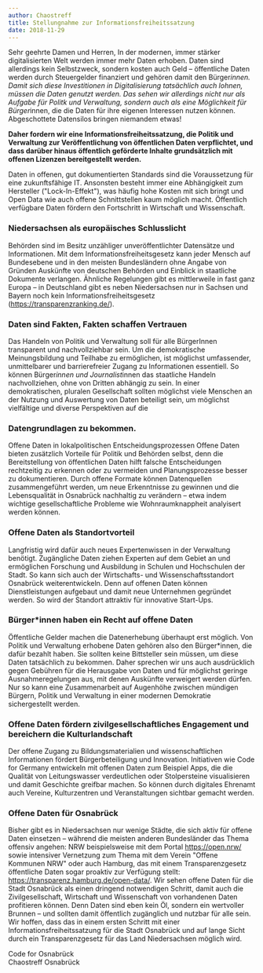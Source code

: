```yaml
---
author: Chaostreff
title: Stellungnahme zur Informationsfreiheitssatzung
date: 2018-11-29
---
```


Sehr geehrte Damen und Herren,
In der modernen, immer stärker digitalisierten Welt werden immer mehr Daten erhoben. Daten sind
allerdings kein Selbstzweck, sondern kosten auch Geld – öffentliche Daten werden durch Steuergelder
finanziert und gehören damit den Bürger*innen. Damit sich diese Investitionen in Digitalisierung
tatsächlich auch lohnen, müssen die Daten genutzt werden. Das sehen wir allerdings nicht nur als
Aufgabe für Politk und Verwaltung, sondern auch als eine Möglichkeit für Bürger*innen, die die Daten
für ihre eigenen Interessen nutzen können. Abgeschottete Datensilos bringen niemandem etwas!

**Daher fordern wir eine Informationsfreiheitssatzung, die Politik und Verwaltung zur Veröffentlichung
von öffentlichen Daten verpflichtet, und dass darüber hinaus öffentlich geförderte Inhalte
grundsätzlich mit offenen Lizenzen bereitgestellt werden.**

Daten in offenen, gut dokumentierten Standards sind die Voraussetzung für eine zukunftsfähige IT.
Ansonsten besteht immer eine Abhängigkeit zum Hersteller ("Lock-In-Effekt"), was häufig hohe
Kosten mit sich bringt und Open Data wie auch offene Schnittstellen kaum möglich macht. Öffentlich
verfügbare Daten fördern den Fortschritt in Wirtschaft und Wissenschaft.

### Niedersachsen als europäisches Schlusslicht

Behörden sind im Besitz unzähliger unveröffentlichter Datensätze und Informationen. Mit dem
Informationsfreiheitsgesetz kann jeder Mensch auf Bundesebene und in den meisten Bundesländern
ohne Angabe von Gründen Auskünfte von deutschen Behörden und Einblick in staatliche Dokumente
verlangen. Ähnliche Regelungen gibt es mittlerweile in fast ganz Europa – in Deutschland gibt es
neben Niedersachsen nur in Sachsen und Bayern noch kein Informationsfreiheitsgesetz
(https://transparenzranking.de/).

### Daten sind Fakten, Fakten schaffen Vertrauen

Das Handeln von Politik und Verwaltung soll für alle BürgerInnen transparent und nachvollziehbar sein.
Um die demokratische Meinungsbildung und Teilhabe zu ermöglichen, ist möglichst umfassender,
unmittelbarer und barrierefreier Zugang zu Informationen essentiell. So können Bürger*innen und
Journalist*innen das staatliche Handeln nachvollziehen, ohne von Dritten abhängig zu sein. In einer
demokratischen, pluralen Gesellschaft sollten möglichst viele Menschen an der Nutzung und
Auswertung von Daten beteiligt sein, um möglichst vielfältige und diverse Perspektiven auf die

### Datengrundlagen zu bekommen.

Offene Daten in lokalpolitischen Entscheidungsprozessen
Offene Daten bieten zusätzlich Vorteile für Politik und Behörden selbst, denn die Bereitstellung von
öffentlichen Daten hilft falsche Entscheidungen rechtzeitig zu erkennen oder zu vermeiden und
Planungsprozesse besser zu dokumentieren. Durch offene Formate können Datenquellen
zusammengeführt werden, um neue Erkenntnisse zu gewinnen und die Lebensqualität in Osnabrück
nachhaltig zu verändern – etwa indem wichtige gesellschaftliche Probleme wie Wohnraumknappheit
analyisert werden können.

### Offene Daten als Standortvorteil

Langfristig wird dafür auch neues Expertenwissen in der Verwaltung benötigt. Zugängliche Daten
ziehen Experten auf dem Gebiet an und ermöglichen Forschung und Ausbildung in Schulen und
Hochschulen der Stadt. So kann sich auch der Wirtschafts- und Wissenschaftsstandort Osnabrück
weiterentwickeln. Denn auf offenen Daten können Dienstleistungen aufgebaut und damit neue
Unternehmen gegründet werden. So wird der Standort attraktiv für innovative Start-Ups.

### Bürger\*innen haben ein Recht auf offene Daten

Öffentliche Gelder machen die Datenerhebung überhaupt erst möglich. Von Politik und Verwaltung
erhobene Daten gehören also den Bürger\*innen, die dafür bezahlt haben. Sie sollten keine Bittsteller
sein müssen, um diese Daten tatsächlich zu bekommen. Daher sprechen wir uns auch ausdrücklich
gegen Gebühren für die Herausgabe von Daten und für möglichst geringe Ausnahmeregelungen aus,
mit denen Auskünfte verweigert werden dürfen. Nur so kann eine Zusammenarbeit auf Augenhöhe
zwischen mündigen Bürgern, Politik und Verwaltung in einer modernen Demokratie sichergestellt
werden.

### Offene Daten fördern zivilgesellschaftliches Engagement und bereichern die Kulturlandschaft

Der offene Zugang zu Bildungsmaterialien und wissenschaftlichen Informationen fördert
Bürgerbeteiligung und Innovation. Initiativen wie Code for Germany entwickeln mit offenen Daten zum
Beispiel Apps, die die Qualität von Leitungswasser verdeutlichen oder Stolpersteine visualisieren und
damit Geschichte greifbar machen. So können durch digitales Ehrenamt auch Vereine, Kulturzentren
und Veranstaltungen sichtbar gemacht werden.

### Offene Daten für Osnabrück

Bisher gibt es in Niedersachsen nur wenige Städte, die sich aktiv für offene Daten einsetzen –
während die meisten anderen Bundesländer das Thema offensiv angehen: NRW beispielsweise mit
dem Portal https://open.nrw/ sowie intensiver Vernetzung zum Thema mit dem Verein "Offene
Kommunen NRW" oder auch Hamburg, das mit einem Transparenzgesetz öffentliche Daten sogar
proaktiv zur Verfügung stellt: https://transparenz.hamburg.de/open-data/. Wir sehen offene Daten für
die Stadt Osnabrück als einen dringend notwendigen Schritt, damit auch die Zivilgesellschaft,
Wirtschaft und Wissenschaft von vorhandenen Daten profitieren können.
Denn Daten sind eben kein Öl, sondern ein wertvoller Brunnen – und sollten damit öffentlich
zugänglich und nutzbar für alle sein. Wir hoffen, dass das in einem ersten Schritt mit einer
Informationsfreiheitssatzung für die Stadt Osnabrück und auf lange Sicht durch ein
Transparenzgesetz für das Land Niedersachsen möglich wird.

Code for Osnabrück<br/>
Chaostreff Osnabrück
